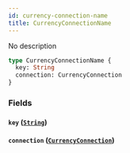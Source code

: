 ```yaml
---
id: currency-connection-name
title: CurrencyConnectionName
---
```


No description

```graphql
type CurrencyConnectionName {
  key: String
  connection: CurrencyConnection
}
```

### Fields

#### `key` ([`String`](/v1/scalars/string))

#### `connection` ([`CurrencyConnection`](/v1/objects/currency-connection))
